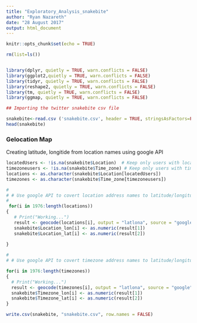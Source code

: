 ```yaml
---
title: "Exploratory_Analysis_snakebite"
author: "Ryan Nazareth"
date: "28 August 2017"
output: html_document
---
```


```r
knitr::opts_chunk$set(echo = TRUE)
```

```r
rm(list=ls())


library(dplyr, quietly = TRUE, warn.conflicts = FALSE)
library(ggplot2,quietly = TRUE, warn.conflicts = FALSE)
library(tidyr, quietly = TRUE, warn.conflicts = FALSE)
library(reshape2, quietly = TRUE, warn.conflicts = FALSE)
library(tm, quietly = TRUE, warn.conflicts = FALSE)
library(ggmap, quietly = TRUE, warn.conflicts = FALSE)
```

```r
## Importing the twitter snakebite csv file 

snakebite<-read.csv ('snakebite.csv', header = TRUE, stringsAsFactors=FALSE)
head(snakebite)
```


### Gelocation Map

Creating latitude, longitide from location names using google API


```r

locatedUsers <- !is.na(snakebite$Location)  # Keep only users with location info
timezoneusers <- !is.na(snakebite$Time_zone) # Keep only users with timezone info
locations <- as.character(snakebite$Location[locatedUsers])
timezones <- as.character(snakebite$Time_zone[timezoneusers])

# 
# # Use google API to covert location address names to latitude/longitude
# 
 for(i in 1976:length(locations))
{ 
   # Print("Working...")
   result <- geocode(locations[i], output = "latlona", source = "google")
   snakebite$Location_lon[i] <- as.numeric(result[1])
   snakebite$Location_lat[i] <- as.numeric(result[2])
  
}

```

```r

# 
# # Use google API to covert timezone address names to latitude/longitude

for(i in 1976:length(timezones))
{
  # Print("Working...")
  result <- geocode(timezones[i], output = "latlona", source = "google")
  snakebite$Timezone_lon[i] <- as.numeric(result[1])
  snakebite$Timezone_lat[i] <- as.numeric(result[2])
}

write.csv(snakebite, "snakebite.csv", row.names = FALSE)

```

